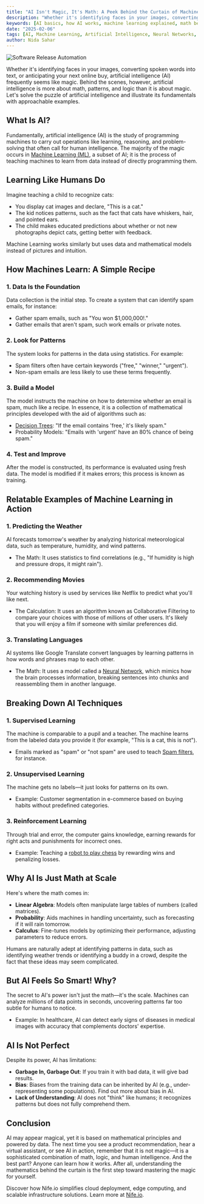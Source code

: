 ```yaml
---
title: "AI Isn't Magic, It's Math: A Peek Behind the Curtain of Machine Learning"
description: "Whether it's identifying faces in your images, converting spoken words into text, or anticipating your next online buy, artificial intelligence (AI) frequently seems like magic. Behind the scenes, however, artificial intelligence is more about math, patterns, and logic than it is about magic."
keywords: [AI basics, how AI works, machine learning explained, math behind AI, neural networks, artificial intelligence, deep learning, AI algorithms, predictive analytics, supervised learning, unsupervised learning, reinforcement learning, AI in real life, data science, AI models, AI and math]
date: "2025-02-06"
tags: [AI, Machine Learning, Artificial Intelligence, Neural Networks, Data Science, Math Behind AI, Deep Learning, AI Algorithms, Predictive Analytics, AI Basics]
author: Nida Sahar
---
```


![Software Release Automation](https://raw.githubusercontent.com/nifetency/nife-blog-content/main/blog/img/ai-image.png)
<br/>

Whether it's identifying faces in your images, converting spoken words into text, or anticipating your next online buy, artificial intelligence (AI) frequently seems like magic. Behind the scenes, however, artificial intelligence is more about math, patterns, and logic than it is about magic. Let's solve the puzzle of artificial intelligence and illustrate its fundamentals with approachable examples.

## What Is AI?
Fundamentally, artificial intelligence (AI) is the study of programming machines to carry out operations like learning, reasoning, and problem-solving that often call for human intelligence. The majority of the magic occurs in [Machine Learning (ML)](https://www.ibm.com/cloud/learn/machine-learning), a subset of AI; it is the process of teaching machines to learn from data instead of directly programming them.

## Learning Like Humans Do
Imagine teaching a child to recognize cats:
- You display cat images and declare, "This is a cat."
- The kid notices patterns, such as the fact that cats have whiskers, hair, and pointed ears.
- The child makes educated predictions about whether or not new photographs depict cats, getting better with feedback.


Machine Learning works similarly but uses data and mathematical models instead of pictures and intuition.

## How Machines Learn: A Simple Recipe

### 1. Data Is the Foundation
Data collection is the initial step. To create a system that can identify spam emails, for instance:
- Gather spam emails, such as "You won $1,000,000!."
- Gather emails that aren't spam, such work emails or private notes.

### 2. Look for Patterns
The system looks for patterns in the data using statistics. For example:
- Spam filters often have certain keywords ("free," "winner," "urgent").
- Non-spam emails are less likely to use these terms frequently.

### 3. Build a Model
The model instructs the machine on how to determine whether an email is spam, much like a recipe. In essence, it is a collection of mathematical principles developed with the aid of algorithms such as:
- [Decision Trees](https://towardsdatascience.com/decision-trees-in-machine-learning-641b9c4e8052): "If the email contains 'free,' it's likely spam."
- Probability Models: "Emails with 'urgent' have an 80% chance of being spam."

### 4. Test and Improve
After the model is constructed, its performance is evaluated using fresh data. The model is modified if it makes errors; this process is known as training.

## Relatable Examples of Machine Learning in Action
### 1. Predicting the Weather
AI forecasts tomorrow's weather by analyzing historical meteorological data, such as temperature, humidity, and wind patterns.
- The Math: It uses statistics to find correlations (e.g., "If humidity is high and pressure drops, it might rain").

### 2. Recommending Movies
Your watching history is used by services like Netflix to predict what you'll like next.
- The Calculation: It uses an algorithm known as Collaborative Filtering to compare your choices with those of millions of other users. It's likely that you will enjoy a film if someone with similar preferences did.


### 3. Translating Languages
AI systems like Google Translate convert languages by learning patterns in how words and phrases map to each other.
- The Math: It uses a model called a [Neural Network](https://deepai.org/machine-learning-glossary-and-terms/neural-network), which mimics how the brain processes information, breaking sentences into chunks and reassembling them in another language.

## Breaking Down AI Techniques
### 1. Supervised Learning
The machine is comparable to a pupil and a teacher. The machine learns from the labeled data you provide it (for example, "This is a cat, this is not").
- Emails marked as "spam" or "not spam" are used to teach [Spam filters](https://en.wikipedia.org/wiki/Naive_Bayes_spam_filtering), for instance.

### 2. Unsupervised Learning
The machine gets no labels—it just looks for patterns on its own.
- Example: Customer segmentation in e-commerce based on buying habits without predefined categories.

### 3. Reinforcement Learning
Through trial and error, the computer gains knowledge, earning rewards for right acts and punishments for incorrect ones.
- Example: Teaching a [robot to play chess](https://deepmind.com/research/highlighted-research/alphago) by rewarding wins and penalizing losses.

## Why AI Is Just Math at Scale
Here's where the math comes in:
- **Linear Algebra**: Models often manipulate large tables of numbers (called matrices).
- **Probability**: Aids machines in handling uncertainty, such as forecasting if it will rain tomorrow.
- **Calculus**: Fine-tunes models by optimizing their performance, adjusting parameters to reduce errors.

Humans are naturally adept at identifying patterns in data, such as identifying weather trends or identifying a buddy in a crowd, despite the fact that these ideas may seem complicated.


## But AI Feels So Smart! Why?
The secret to AI's power isn't just the math—it's the scale. Machines can analyze millions of data points in seconds, uncovering patterns far too subtle for humans to notice.
- Example: In healthcare, AI can detect early signs of diseases in medical images with accuracy that complements doctors' expertise.

## AI Is Not Perfect
Despite its power, AI has limitations:
- **Garbage In, Garbage Out**: If you train it with bad data, it will give bad results.
- **Bias**: Biases from the training data can be inherited by AI (e.g., under-representing some populations). Find out more about bias in AI.
- **Lack of Understanding**: AI does not "think" like humans; it recognizes patterns but does not fully comprehend them.

## Conclusion
AI may appear magical, yet it is based on mathematical principles and powered by data. The next time you see a product recommendation, hear a virtual assistant, or see AI in action, remember that it is not magic—it is a sophisticated combination of math, logic, and human intelligence. And the best part? Anyone can learn how it works. After all, understanding the mathematics behind the curtain is the first step toward mastering the magic for yourself.

Discover how Nife.io simplifies cloud deployment, edge computing, and scalable infrastructure solutions. Learn more at [Nife.io](https://nife.io/).


